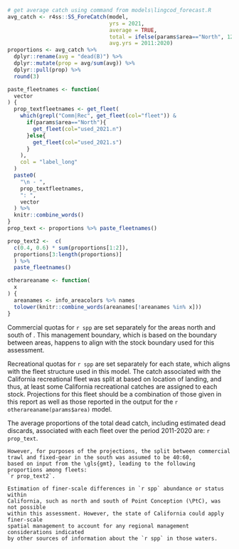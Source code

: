 ```r
# get average catch using command from models\lingcod_forecast.R
avg_catch <- r4ss::SS_ForeCatch(model,
                                yrs = 2021,
                                average = TRUE,
                                total = ifelse(params$area=="North", 1200, 700),
                                avg.yrs = 2011:2020)
proportions <- avg_catch %>%
  dplyr::rename(avg = "dead(B)") %>%
  dplyr::mutate(prop = avg/sum(avg)) %>%
  dplyr::pull(prop) %>%
  round(3)

paste_fleetnames <- function(
  vector
) {
  prop_textfleetnames <- get_fleet(
    which(grepl("Comm|Rec", get_fleet(col="fleet")) & 
      if(params$area=="North"){
        get_fleet(col="used_2021.n")
      }else{
        get_fleet(col="used_2021.s")
      }
    ),
    col = "label_long"
  )
  paste0(
    "\n - ",
    prop_textfleetnames,
    ": ",
    vector
  ) %>%
  knitr::combine_words()
}
prop_text <- proportions %>% paste_fleetnames()

prop_text2 <-  c(
  c(0.4, 0.6) * sum(proportions[1:2]),
  proportions[3:length(proportions)]
  ) %>%
  paste_fleetnames()

otherareaname <- function(
  x
) {
  areanames <- info_areacolors %>% names
  tolower(knitr::combine_words(areanames[!areanames %in% x]))
}
```
Commercial quotas for `r spp` are set separately for the areas north and south of \CapeM.
This management boundary, which is based on the boundary between \gls{inpfc} areas,
happens to align with the stock boundary used for this assessment.

Recreational quotas for `r spp` are set separately for each state,
which aligns with the fleet structure used in this model.
The catch associated with the California recreational fleet was split
at \CapeM based on location of landing, and thus,
at least some California recreational catches are assigned to each stock.
Projections for this fleet should be a combination of those given in this report
as well as those reported in the output for the `r otherareaname(params$area)` model.

The average proportions of the total dead catch, including estimated dead
discards, associated with each fleet over the period 2011-2020 are:
`r prop_text`.

```asis
However, for purposes of the projections, the split between commercial 
trawl and fixed-gear in the south was assumed to be 40:60, 
based on input from the \gls{gmt}, leading to the following proportions among fleets:
`r prop_text2`.

Estimation of finer-scale differences in `r spp` abundance or status within 
California, such as north and south of Point Conception (\PtC), was not possible
within this assessment. However, the state of California could apply finer-scale
spatial management to account for any regional management considerations indicated
by other sources of information about the `r spp` in those waters.
```
